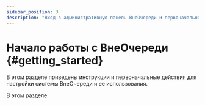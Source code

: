 ```yaml
---
sidebar_position: 3
description: "Вход в административную панель ВнеОчереди и первоначальная настройка"
---
```

# Начало работы с ВнеОчереди {#getting_started}


В этом разделе приведены инструкции и первоначальные действия для настройки системы ВнеОчереди и ее использования.

В этом разделе:
<DocCardList/>

[//]: # (-   [Вход в административную панель ВнеОчереди]&#40;login.mdx&#41;)

[//]: # (-   [Создание и настройка мест, очередей и точек обслуживания]&#40;shop_line_checkpoint_creation.mdx&#41;)

[//]: # (-   [Настройка дополнительных модулей]&#40;setting_other_modules.mdx&#41;)

[//]: # (-   [Создание учетных записей пользователей ВнеОчереди]&#40;account_creation.mdx&#41;)

[//]: # (-   [Использование административной панели ВнеОчереди]&#40;using_system.mdx&#41;)
